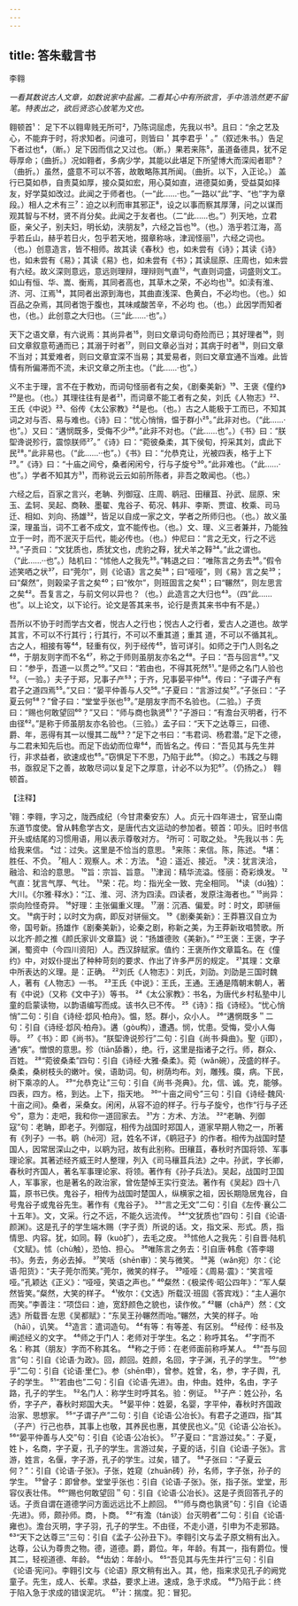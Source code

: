 ```yaml
---
---
---
```

title: 答朱载言书
---



李翱

*一看其数说古人文章，如数说家中盐酱。二看其心中有所欲言，手中浩浩然更不留笔。特表出之，欲后贤恣心放笔为文也。*

翱顿首¹：
足下不以翱卑贱无所可²，乃陈词屈虑，先我以书³。且曰：“余之艺及心，不能弃于时，将求知者。问谁可，则皆曰＇其李君乎＇。”（叙述朱书。）告足下者过也⁴，（断。）足下因而信之又过也。（断。）果若来陈⁵，虽道备德具，犹不足辱厚命；（曲折。）况如翱者，多病少学，其能以此堪足下所望博大而深闳者耶⁶？（曲折。）虽然，盛意不可以不答，故敢略陈其所闻。（曲折。以下，入正论。）
盖行已莫如恭，自责莫如厚，接众莫如宏，用心莫如直，进德莫如勇，受益莫如择友，好学莫如改过。此闻之于师者也。（一“此……·也。”一路以“此”字、“也”字为章段。）相人之术有三⁷：迫之以利而审其邪正⁸，设之以事而察其厚薄，问之以谋而观其智与不材，贤不肖分矣。此闻之于友者也。（二“此……也。”）列天地，立君臣，亲父子，别夫妇，明长幼，浃朋友⁹，六经之旨也¹⁰。（也。）浩乎若江海，高乎若丘山，赫乎若日火，包乎若天地，掇章称咏，津润怪丽¹¹，六经之词也。（也。）创意造言，皆不相师。故其读《春秋》也，如未尝有《诗》；其读《诗》也，如未尝有《易》；其读《易》也，如未尝有《书》；其读屈原、庄周也，如未尝有六经。故义深则意远，意远则理辩，理辩则气直¹²，气直则词盛，词盛则文工。如山有恒、华、嵩、衡焉，其同者高也，其草木之荣，不必均也¹³。如渎有淮、济、河、江焉¹⁴，其同者出源到海也，其曲直浅深、色黄白，不必均也。（也。）如百品之杂焉，其同者饱于腹也，其味咸酸苦辛，不必均
也。（也。）此因学而知者也，（也。）此创意之大归也。（三“此……·也”。）

天下之语文章，有六说焉：其尚异者¹⁵，则曰文章词句奇险而已；其好理者¹⁶，则曰文章叙意苟通而已；其溺于时者¹⁷，则曰文章必当对；其病于时者¹⁸，则曰文章不当对；其爱难者，则曰文章宜深不当易；其爱易者，则曰文章宜通不当难。此皆情有所偏滞而不流，未识文章之所主也。（“此……·也”。）

义不主于理，言不在于教劝，而词句怪丽者有之矣，《剧秦美新》¹⁹、王褒《僮约》²⁰是也。（也。）其理往往有是者²¹，而词章不能工者有之矣，刘氏《人物志》²²、王氏《中说》²³、俗传《太公家教》²⁴是也。（也。）古之人能极于工而已，不知其词之对与否、易与难也。《诗》曰：“忧心悄悄，愠于群小²⁵。”此非对也。（“此……·也”。）又曰：“遘悯既多，受侮不少²⁶。”此非不对也。（“此……也”。）《书》曰：“朕堲谗说殄行，震惊朕师²⁷。”《诗》曰：“菀彼桑柔，其下侯旬，捋采其刘，虞此下民²⁸。”此非易也。（“此……··也”。）《书》曰：“允恭克让，光被四表，格于上下²⁹。”《诗》曰：“十庙之间兮，桑者闲闲兮，行与子旋兮³⁰。”此非难也。（“此……·也”。）学者不知其方³¹，而称说云云如前所陈者，非吾之敢闻也。（也。）

六经之后，百家之言兴，老聃、列御寇、庄周、鹖冠、田穰苴、孙武、屈原、宋玉、孟轲、吴起、商鞅、墨翟、鬼谷子、荀况、韩非、李斯、贾谊、枚乘、司马迁、相如、刘向、扬雄³²，皆足以自成一家之文，学者之所师归也。（也。）故义虽深，理虽当，词不工者不成文，宜不能传也。（也。）文、理、义三者兼并，乃能独立于一时，而不泯灭于后代，能必传也。（也。）仲尼曰：“言之无文，行之不远³³。”子贡曰：“文犹质也，质犹文也，虎豹之鞟，犹犬羊之鞟³⁴。”此之谓也。（“此……··也”。）陆机曰：“怵他人之我先³⁵。”韩退之曰：“唯陈言之务去³⁶。”假令述笑哂之状³⁷，曰“莞尔”，则《论语》言之矣³⁸；曰“哑哑”，则《易》言之矣³⁹；曰“粲然”，则榖梁子言之矣⁴⁰；曰“攸尔”，则班固言之矣⁴¹；曰“冁然”，则左思言之矣⁴²。吾复言之，与前文何以异也？（也。）此造言之大归也⁴³。（四“此……也”。以上论文，以下论行。论文是答其来书，论行是责其来书中有不是。）

吾所以不协于时而学古文者，悦古人之行也；悦古人之行者，爱古人之道也。故学其言，不可以不行其行；行其行，不可以不重其道；重其
道，不可以不循其礼。古之人，相接有等⁴⁴，轻重有仪，列于经传⁴⁵，皆可详引。如师之于门人则名之⁴⁶，于朋友则字而不名⁴⁷，称之于师则虽朋友亦名之⁴⁸。子曰：“吾与回言⁴⁹。”又曰：“参乎，吾道一以贯之⁵⁰。”又曰：“若由也，不得其死然⁵¹。”是师之名门人验也⁵²。（一验。）夫子于郑，兄事子产⁵³；于齐，兄事晏平仲⁵⁴。传曰：“子谓子产有君子之道四焉⁵⁵。”又曰：“晏平仲善与人交⁵⁶。”子夏曰：“言游过矣⁵⁷。”子张曰：“子夏云何⁵⁸？”曾子曰：“堂堂乎张也⁵⁹。”是朋友字而不名验也。（二验。）子贡曰：“赐也何敢望回⁶⁰？”又曰：“师与商也孰贤⁶¹？”子游曰：“有澹台灭明者，行不由径⁶²。”是称于师虽朋友亦名验也。（三验。）孟子曰：“天下之达尊三，曰德、爵、年，恶得有其一以慢其二哉⁶³？”足下之书曰：“韦君词、杨君潜。”足下之德，与二君未知先后也。而足下齿幼而位卑⁶⁴，而皆名之。传曰：“吾见其与先生并行，非求益者，欲速成也⁶⁵。”窃惧足下不思，乃陷于此⁶⁶。（抑之。）韦践之与翱书，亟叙足下之善，故敢尽词以复足下之厚意，计必不以为犯⁶⁷。（仍扬之。）
翱顿首。

【注释】

¹翱：李翱，字习之，陇西成纪（今甘肃秦安东）人。贞元十四年进士，官至山南东道节度使。曾从韩愈学古文，是唐代古文运动的参加者。顿首：叩头。旧时书信开头或结尾的习惯用语，用以表示尊敬对方。
²所可：可取之处。
³先我以书：先给我来信。
⁴过：过失。这里是不恰当的意思。
⁵来陈：来信。陈，陈述。
⁶堪：胜任、不负。
⁷相人：观察人。术：方法。
⁸迫：遥近、接近。
⁹浃：犹言浃洽，融洽、和洽的意思。
¹⁰旨：宗旨、旨意。
¹¹津润：精华流溢。怪丽：奇彩焕发。
¹²气直：犹言气厚、气壮。
¹³荣：花。均：指光全一致、完全相同。
¹⁴读（dú独）：大川。《尔雅·释水》：“江、淮、河、济为四渎。四读者，发原注海者也。”
¹⁵尚异：崇向险怪奇异。
¹⁶好理：主张偏重义理。
¹⁷溺：沉酒、偏爱。时：时文，即骈俪文。
¹⁸病于时；以时文为病，即反对骈俪文。
¹⁹《剧秦美新》：王莽篡汉自立为帝，国号新。扬雄作《剧秦美新》，论秦之剧，称新之美，为王莽新玫唱赞歌。所以北齐·颜之推《颜氏家训·文章篇》说：“扬雄德败《美新》。”
²⁰王褒：王褒，字子渊，蜀资中（今四川资阳）人。西汉辞赋家。值约：王褒所作文章篇名。在《僮约》中，对奴仆提出了种种苛刻的要求、作出了许多严厉的规定。
²¹其理：文章中所表达的义理。是：正确。
²²刘氏《人物志》：刘氏，刘劭。刘劭是三国时魏人，著有《人物志》一书。
²³王氏《中说》：王氏，王通。王通是隋朝末朝人，著有《中说》（又称《文中子》）等书。
²⁴《太公家教》：书名，为唐代乡村私塾中儿童的启蒙读物，以韵语编写而成。该书久已不传。
²⁵《诗》：指《诗经》。“忧心悄悄”二句：引自《诗经·邶风·柏舟》。愠，怒。群小，众小人。
²⁶“遘惘既多＂二句：引自《诗经·邶风·柏舟》。遘（gòu构），遭遇。悯，忧患。受悔，受小人侮辱。
²⁷《书》：即《尚书》。“朕堲谗说殄行”二句：引自《尚书·舜曲》。聖（jī即），通“疾”。憎恨的意思。殄（tiān舔番），绝。行，这里是指诸子之行。师，群众、百姓。
²⁸“菀彼桑柔”四句：引自《诗经·大雅·桑柔》。菀（wǎn碗），茂盛的样子。桑柔，桑树枝头的嫩叶。侯，语助词。旬，树荫均布。刘，雕残。瘼，病。下民，树下乘凉的人。
²⁹“允恭克让”三句：引自《尚书·尧典》。允，信、诚。克，能够。四表，四方。格，到达。上下，指天地。
³⁰“十亩之间兮”三句：引自《诗经·魏风·十亩之间》。桑者，采桑女。闲闲，从容不迫的样子。行与子旋兮，也作“行与子还兮”，意为：走吧，我和你一道回家去。
³¹方：方术、方法。
³²“老聃、列御寇”句：老聃，即老子。列御寇，相传为战国时郑国人，道家早期人物之一，所著有《列子》一书。鹖（hē河）冠，姓名不详，《鹖冠子》的作者。相传为战国时楚国人，因常居深山之中，以鹖为冠，故有此别称。田穰苴，春秋时齐国将领、军事理论家。其著述经齐威王时人整理，列入《司马穰苴兵法》之中。孙武，字长卿，春秋时齐国人，著名军事理论家、将领。著作有《孙子兵法》。吴起，战国时卫国人，军事家，也是著名的政治家，曾佐楚悼王实行变法。著作有《吴起》四十八篇，原书已佚。鬼谷子，相传为战国时楚国人，纵横家之祖，因长期隐居鬼谷，自号鬼谷子或鬼谷先生。著作有《鬼谷子》。
³³“言之无文”二句：引自《左传·襄公二十五年》。文，文采。行之不远，不能久远流传。
³⁴“文犹质也”四句：引自《论语·颜渊》。这是孔子的学生端木赐（字子贡）所说的话。文，指文采、形式。质，指情思、内容。犹，如同。鞟（kuò扩），去毛之皮。
³⁵怵他人之我先：引自晋·陆机《文赋》。怵（chù触），恐怕、担心。
³⁶唯陈言之务去：引自唐·韩愈《答李翊书》。务去，务必去掉。
³⁷笑咶（shēn审）：笑与微笑。
³⁸荛（wǎn宛）尔：《论语·阳货》：“夫子莞尔而笑。”莞尔，微笑的样子。
³⁹哑哑：《周易·震》：“笑言哑哑。”孔颖达《正义》：“哑哑，笑语之声也。”
⁴⁰粲然：《极梁传·昭公四年》：“军人粲然皆笑。”粲然，大笑的样子。
⁴¹攸尔：《文选》所载汉·班固《答宾戏》：“主人遍尔而笑。”李善注：“项岱曰：迪，宽舒颜色之貌也，读作攸。”
⁴²冁（chǎ产）然：《文选》所载晋·左思《吴都赋》：“东吴王孙冁然而咍。”冁然，大笑的样子。咍（hāi），讥笑。
⁴³造言：遣词造句。
⁴⁴有等：有等差、有区别。
⁴⁵经传：经书及阐述经义的文字。
⁴⁶师之于门人：老师对于学生。名之：称呼其名。
⁴⁷字而不名：称其（朋友）字而不称其名。
⁴⁸称之于师：在老师面前称呼某人。
⁴⁹“吾与回言”句：引自《论语·为政》。回，颜回。姓颜，名回，字子渊，孔子的学生。
⁵⁰“参乎”二句：引自《论语·里仁》。参（shēn申），曾参。姓曾，名，参，字子舆，孔子的学生。
⁵¹“若由也”二句：引自《论语·先进》。由，仲由。姓仲，名由，字子路，孔子的学生。
⁵²名门人：称学生时呼其名。验：例证。
⁵³子产：姓公孙，名侨，字子产，春秋时郑国大夫。
⁵⁴晏平仲：姓晏，名婴，字平仲，春秋时齐国政治家、思想家。
⁵⁵“子谓子产”二句：引自《论语·公冶长》。有君子之道四，指“其（子产）行己也恭，其事上也敬，其养民也惠，其使民也义。”见《论语·公冶长》。
⁵⁶“晏平仲善与人交”句：引自《论语·公冶长》。
⁵⁷子夏曰：“言游过矣。”：子夏，姓卜，名商，字子夏，孔子的学生。言游过矣，子夏的话，引自《论语·子张》。言游，姓言，名偃，字子游，孔子的学生。过矣，错了。
⁵⁸子张曰：“子夏云何？”：引自《论语·子张》。子张，姓窥（zhuān砖）孙，名师，字子张，孙子的学生。
⁵⁹曾子：即曾参。堂堂乎张也：引自《论语·子张》。张，指子张。堂堂，形容仪表壮伟。
⁶⁰“赐也何敢望回＂句：引自《论语·公冶长》。这是子贡回答孔子的话。子贡自谓在道德学问方面远远比不上颜回。
⁶¹“师与商也孰贤”句：引自《论语·先进》。师，颇孙师。商，卜商。
⁶²“有澹（tán谈）台灭明者”二句：引自《论语·雍也》。澹台灭明，字子羽，孔子的学生。不由径，不走小道，引申为不走邪路。
⁶³“天下之达尊三”三句：引自《孟子·公孙丑下》。李翱引文与孟子原文稍有出入。达尊，公认为尊贵之物。德，道德。爵，爵位。年，年龄。有其一，指有爵位。慢其二，轻视道德、年龄。
⁶⁴齿幼：年龄小。
⁶⁵“吾见其与先生并行”三句：引自《论语·宪问》。李翱引文与《论语》原文稍有出入。其，他，指来求见孔子的阙党童子。先生，成人、长辈。求益，要求上进。速成，急于求成。
⁶⁶乃陷于此：终于陷入急于求成的错误泥坑。
⁶⁷计：揣度。犯：冒犯。